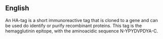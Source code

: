 ==English==

{{wikify}}
An HA-tag is a short immunoreactive tag that is cloned to a gene and can be used do identify or purify recombinant proteins. This tag is the hemagglutinin epitope, with the aminoacidic sequence N-YPYDVPDYA-C.